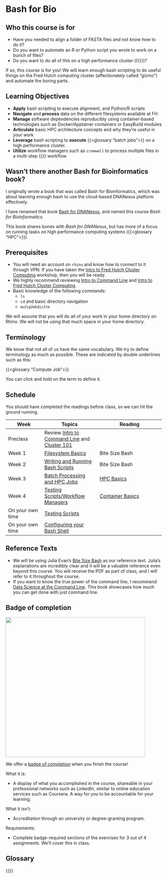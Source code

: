 # Bash for Bio {.unnumbered}

## Who this course is for

- Have you needed to align a folder of FASTA files and not know how to do it? 
- Do you want to automate an R or Python script you wrote to work on a bunch of files?
- Do you want to do all of this on a high performance cluster ({{<glossary HPC>}})?

If so, this course is for you! We will learn enough bash scripting to do useful things on the Fred Hutch computing cluster (affectionately called "gizmo") and automate the boring parts. 

## Learning Objectives

- **Apply** bash scripting to execute alignment, and Python/R scripts
- **Navigate** and **process** data on the different filesystems available at FH
- **Manage** software dependencies reproducibly using container-based technologies such as Docker/Apptainer containers or EasyBuild modules
- **Articulate** basic HPC architecture concepts and why they’re useful in your work
- **Leverage** bash scripting to **execute** {{<glossary "batch jobs">}} on a high performance cluster.
- **Utilize** workflow managers such as `cromwell` to process multiple files in a multi-step {{<glossary WDL>}} workflow.


:::{.callout-note}
## Wasn't there another Bash for Bioinformatics book?

I originally wrote a book that was called Bash for Bioinformatics, which was about learning enough bash to use the cloud-based DNANexus platform effectively. 

I have renamed that book [Bash for DNANexus](https://laderast.github.io/bash_for_dnanexus/), and named this course *Bash for Bioinformatics*.

This book shares bones with *Bash for DNANexus*, but has more of a focus on running tasks on high performance computing systems ({{<glossary "HPC">}}). 
:::

## Prerequisites

- You will need an account on `rhino` and know how to connect to it through VPN. If you have taken the [Intro to Fred Hutch Cluster Computing](https://hutchdatascience.org/FH_Cluster_101/) workshop, then you will be ready.
- We highly recommend reviewing  [Intro to Command Line](https://hutchdatascience.org/Intro_to_Command_Line/) and [Intro to Fred Hutch Cluster Computing](https://hutchdatascience.org/FH_Cluster_101/).
- Basic knowledge of the following commands:
  - `ls`
  - `cd` and basic directory navigation
  - `mv`/`cp`/`mkdir`/`rm`

We will assume that you will do all of your work in your home directory on Rhino. We will not be using that much space in your home directory.

:::{.callout-note}
## Terminology

We know that not all of us have the same vocabulary. We try to define terminology as much as possible. These are indicated by double underlines such as this:

{{<glossary "Compute Job">}}

You can click and hold on the term to define it.
:::

## Schedule

You should have completed the readings before class, so we can hit the ground running.

|Week|Topics|Reading|
|----|------|-------|
|Preclass|Review [Intro to Command Line](https://hutchdatascience.org/Intro_to_Command_Line/) and [Cluster 101](https://hutchdatascience.org/FH_Cluster_101/)||
|Week 1|[Filesystem Basics](01_basics.qmd)|Bite Size Bash|
|Week 2|[Writing and Running Bash Scripts](02_scripting.qmd)|Bite Size Bash|
|Week 3|[Batch Processing and HPC Jobs](03_batch.qmd)|[HPC Basics](hpc-basics.qmd)
|Week 4|[Testing Scripts/Workflow Managers](04_containers_workflows.qmd)|[Container Basics](container-basics.qmd)|
|On your own time|[Testing Scripts](testing.qmd)||
|On your own time|[Configuring your Bash Shell](configuring.qmd)||

## Reference Texts 

- We will be using Julia Evan's [Bite Size Bash](https://wizardzines.com/zines/bite-size-bash/) as our reference text. Julia's explanations are incredibly clear and it will be a valuable reference even beyond this course. You will receive the PDF as part of class, and I will refer to it throughout the course.
- If you want to know the true power of the command line, I recommend [Data Science at the Command Line](https://jeroenjanssens.com/dsatcl/). This book showcases how much you can get done with just command line.

## Badge of completion

![](img/badge.png){width="450"}

We offer a [badge of completion](https://www.credly.com/org/fred-hutch/badge/bash-for-bio) when you finish the course!

What it is:

-   A display of what you accomplished in the course, shareable in your professional networks such as LinkedIn, similar to online education services such as Coursera. A way for you to be accountable for your learning. 

What it isn't:

-   Accreditation through an university or degree-granting program.

Requirements:

-   Complete badge-required sections of the exercises for 3 out of 4 assignments. We'll cover this in class.

## Glossary

{{<glossary table="true">}}
